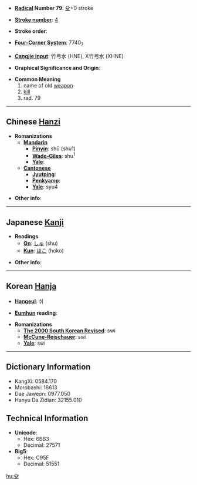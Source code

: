 * '''[[Wiktionary:Chinese radical index| Radical]] Number 79''': [[Wiktionary:Chinese radical index 殳|殳]]+0 stroke

* '''[[Wiktionary:Chinese total strokes index|Stroke number]]''': [[Wiktionary:Chinese total strokes index 4|4]]

* '''Stroke order''': 

* '''[[Wiktionary:Chinese four corner index|Four-Corner System]]''': 7740<sub>7</sub>

* '''[[Wiktionary:Chinese Cangjie index|Cangjie input]]''': 竹弓水 (HNE), X竹弓水 (XHNE)

* '''Graphical Significance and Origin''': 

* '''Common Meaning'''
*#name of old [[weapon]]
*# [[kill]]
*# rad. 79

----

== Chinese [[Hanzi]] ==

* '''Romanizations'''
** '''[[Mandarin]]'''
*** '''[[Pinyin]]''': shū (shu1)
*** '''[[Wade-Giles]]''': shu<sup>1</sup>
*** '''[[Yale]]''': 
** '''[[Cantonese]]'''
*** '''[[Jyutping]]''':
*** '''[[Penkyamp]]''': 
*** '''[[Yale]]''': syu4

* '''Other info''': 

----

== Japanese [[Kanji]] ==

* '''Readings'''
** '''[[On]]''': [[しゅ]] (shu)
** '''[[Kun]]''': [[ほこ]] (hoko)

* '''Other info''':  

----

== Korean [[Hanja]] ==

* '''[[Hangeul]]''': 쉬

* '''[[Eumhun]] reading''': 

* '''Romanizations'''
** '''[[The 2000 South Korean Revised Romanization|The 2000 South Korean Revised]]''': swi
** '''[[McCune-Reischauer]]''': swi
** '''[[Yale]]''': swi

----

== Dictionary Information ==

* KangXi: 0584.170
* Morobashi: 16613
* Dae Jaweon: 0977.050
* Hanyu Da Zidian: 32155.010

== Technical Information ==

* '''Unicode''':
** Hex: 6BB3
** Decimal: 27571
* '''Big5''':
** Hex: C95F
** Decimal: 51551

[[hu:殳]]